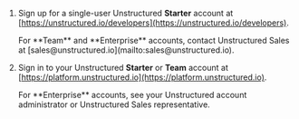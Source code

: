 1. Sign up for a single-user Unstructured **Starter** account at [https://unstructured.io/developers](https://unstructured.io/developers).

   <Note>
       For **Team** and **Enterprise** accounts, contact 
       Unstructured Sales at [sales@unstructured.io](mailto:sales@unstructured.io).
   </Note>

2. Sign in to your Unstructured **Starter** or **Team** account at [https://platform.unstructured.io](https://platform.unstructured.io).

   <Note>
       For **Enterprise** accounts, see your 
       Unstructured account administrator or Unstructured Sales representative.
   </Note>